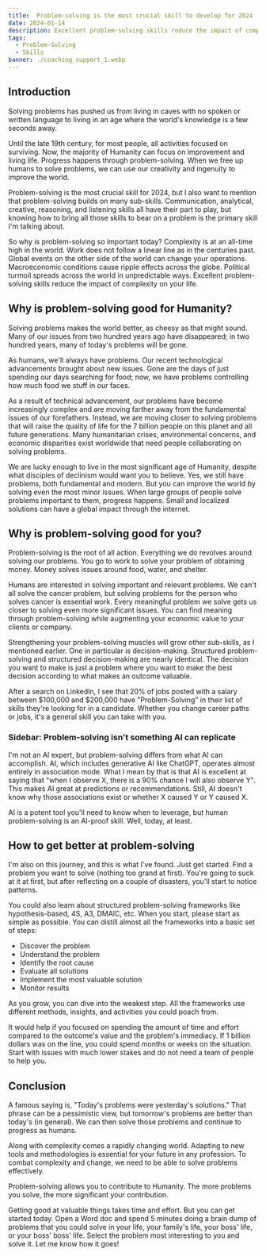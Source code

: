 ```yaml
---
title:  Problem-solving is the most crucial skill to develop for 2024
date: 2024-01-14
description: Excellent problem-solving skills reduce the impact of complexity on your life and the lives of others
tags:
  - Problem-Solving
  - Skills
banner: ./coaching_support_1.webp
---
```


## Introduction

Solving problems has pushed us from living in caves with no spoken or written language to living in an age where the world's knowledge is a few seconds away.

Until the late 19th century, for most people, all activities focused on surviving. Now, the majority of Humanity can focus on improvement and living life. Progress happens through problem-solving. When we free up humans to solve problems, we can use our creativity and ingenuity to improve the world.

Problem-solving is the most crucial skill for 2024, but I also want to mention that problem-solving builds on many sub-skills. Communication, analytical, creative, reasoning, and listening skills all have their part to play, but knowing how to bring all those skills to bear on a problem is the primary skill I'm talking about.
 
So why is problem-solving so important today? Complexity is at an all-time high in the world. Work does not follow a linear line as in the centuries past. Global events on the other side of the world can change your operations.   Macroeconomic conditions cause ripple effects across the globe. Political turmoil spreads across the world in unpredictable ways. Excellent problem-solving skills reduce the impact of complexity on your life.

## Why is problem-solving good for Humanity?

Solving problems makes the world better, as cheesy as that might sound. Many of our issues from two hundred years ago have disappeared; in two hundred years, many of today's problems will be gone.  

As humans, we'll always have problems. Our recent technological advancements brought about new issues. Gone are the days of just spending our days searching for food; now, we have problems controlling how much food we stuff in our faces.  

As a result of technical advancement, our problems have become increasingly complex and are moving farther away from the fundamental issues of our forefathers. Instead, we are moving closer to solving problems that will raise the quality of life for the 7 billion people on this planet and all future generations. Many humanitarian crises, environmental concerns, and economic disparities exist worldwide that need people collaborating on solving problems.

We are lucky enough to live in the most significant age of Humanity, despite what disciples of declinism would want you to believe. Yes, we still have problems, both fundamental and modern. But you can improve the world by solving even the most minor issues. When large groups of people solve problems important to them, progress happens. Small and localized solutions can have a global impact through the internet. 

## Why is problem-solving good for you?

Problem-solving is the root of all action. Everything we do revolves around solving our problems. You go to work to solve your problem of obtaining money. Money solves issues around food, water, and shelter.  

Humans are interested in solving important and relevant problems. We can't all solve the cancer problem, but solving problems for the person who solves cancer is essential work.   Every meaningful problem we solve gets us closer to solving even more significant issues. You can find meaning through problem-solving while augmenting your economic value to your clients or company.  

Strengthening your problem-solving muscles will grow other sub-skills, as I mentioned earlier. One in particular is decision-making. Structured problem-solving and structured decision-making are nearly identical. The decision you want to make is just a problem where you want to make the best decision according to what makes an outcome valuable.

After a search on LinkedIn, I see that 20% of jobs posted with a salary between $100,000 and $200,000 have "Problem-Solving" in their list of skills they're looking for in a candidate. Whether you change career paths or jobs, it's a general skill you can take with you.

### Sidebar: Problem-solving isn't something AI can replicate

I'm not an AI expert, but problem-solving differs from what AI can accomplish. AI, which includes generative AI like ChatGPT, operates almost entirely in association mode. What I mean by that is that AI is excellent at saying that "when I observe X, there is a 90% chance I will also observe Y". This makes AI great at predictions or recommendations. Still, AI doesn't know why those associations exist or whether X caused Y or Y caused X.

AI is a potent tool you'll need to know when to leverage, but human problem-solving is an AI-proof skill. Well, today, at least.

## How to get better at problem-solving

I'm also on this journey, and this is what I've found. Just get started. Find a problem you want to solve (nothing too grand at first). You're going to suck at it at first, but after reflecting on a couple of disasters, you'll start to notice patterns. 

You could also learn about structured problem-solving frameworks like hypothesis-based, 4S, A3, DMAIC, etc. When you start, please start as simple as possible. You can distill almost all the frameworks into a basic set of steps:

* Discover the problem
* Understand the problem
* Identify the root cause
* Evaluate all solutions
* Implement the most valuable solution
* Monitor results

As you grow, you can dive into the weakest step. All the frameworks use different methods, insights, and activities you could poach from. 

It would help if you focused on spending the amount of time and effort compared to the outcome's value and the problem's immediacy. If 1 billion dollars was on the line, you could spend months or weeks on the situation. Start with issues with much lower stakes and do not need a team of people to help you.

## Conclusion

A famous saying is, "Today's problems were yesterday's solutions." That phrase can be a pessimistic view, but tomorrow's problems are better than today's (in general). We can then solve those problems and continue to progress as humans.

Along with complexity comes a rapidly changing world. Adapting to new tools and methodologies is essential for your future in any profession. To combat complexity and change, we need to be able to solve problems effectively.  

Problem-solving allows you to contribute to Humanity. The more problems you solve, the more significant your contribution.  

Getting good at valuable things takes time and effort. But you can get started today. Open a Word doc and spend 5 minutes doing a brain dump of problems that you could solve in your life, your family's life, your boss' life, or your boss' boss' life. Select the problem most interesting to you and solve it.   Let me know how it goes!
